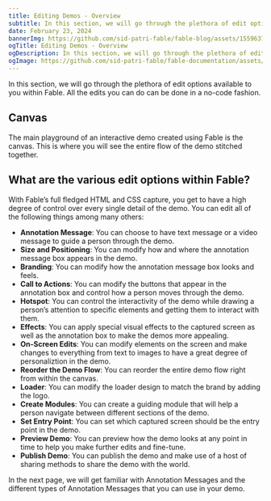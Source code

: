 ```yaml
---
title: Editing Demos - Overview
subtitle: In this section, we will go through the plethora of edit options available to you within Fable. All the edits you can do can be done in a no-code fashion.
date: February 23, 2024
bannerImg: https://github.com/sid-patri-fable/fable-blog/assets/155963795/fe84d566-41fe-4571-96e0-dcd47a4af035
ogTitle: Editing Demos - Overview
ogDescription: In this section, we will go through the plethora of edit options available to you within Fable. All the edits you can do can be done in a no-code fashion.
ogImage: https://github.com/sid-patri-fable/fable-documentation/assets/155963795/b4e5b310-ef91-4b56-b2f6-6420de9d7fe1
---
```


In this section, we will go through the plethora of edit options available to you within Fable. All the edits you can do can be done in a no-code fashion.

## Canvas

The main playground of an interactive demo created using Fable is the canvas. This is where you will see the entire flow of the demo stitched together.


## What are the various edit options within Fable?

With Fable’s full fledged HTML and CSS capture, you get to have a high degree of control over every single detail of the demo. You can edit all of the following things among many others:

- **Annotation Message**: You can choose to have text message or a video message to guide a person through the demo.
- **Size and Positioning**: You can modify how and where the annotation message box appears in the demo.
- **Branding**: You can modify how the annotation message box looks and feels.
- **Call to Actions**: You can modify the buttons that appear in the annotation box and control how a person moves through the demo.
- **Hotspot**: You can control the interactivity of the demo while drawing a person’s attention to specific elements and getting them to interact with them.
- **Effects**: You can apply special visual effects to the captured screen as well as the annotation box to make the demos more appealing.
- **On-Screen Edits**: You can modify elements on the screen and make changes to everything from text to images to have a great degree of personaliztion in the demo.
- **Reorder the Demo Flow**: You can reorder the entire demo flow right from within the canvas.
- **Loader**: You can modify the loader design to match the brand by adding the logo.
- **Create Modules**: You can create a guiding module that will help a person navigate between different sections of the demo.
- **Set Entry Point**: You can set which captured screen should be the entry point in the demo.
- **Preview Demo**: You can preview how the demo looks at any point in time to help you make further edits and fine-tune.
- **Publish Demo**: You can publish the demo and make use of a host of sharing methods to share the demo with the world.

In the next page, we will get familiar with Annotation Messages and the different types of Annotation Messages that you can use in your demo.
